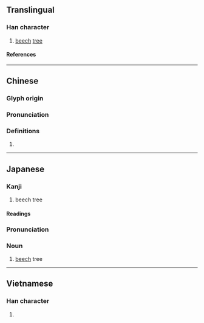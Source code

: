 {{character info/new}}
==Translingual==

===Han character===
{{Han char|rn=75|rad=木|as=12|sn=16|four=|canj=DOTF|ids=⿰木無}}

# [[beech]] [[tree]]

====References====
{{Han ref|kx=0552.170|dkj=15513|dj=0941.060|hdz=21292.040|uh=6A45}}

----

==Chinese==
{{zh-forms}}

===Glyph origin===
{{Han etym}}

===Pronunciation===
{{zh-pron
|m=mó
|c=mou4
|mc=y
|oc=y
|ma=
|cat=n
}}

===Definitions===
{{zh-hanzi}}

# {{rfdef|zh}}

----

==Japanese==

===Kanji===
{{ja-kanji|grade=uc|rs=木12}}

# beech tree

====Readings====
{{ja-readings
|on=ぼ, も
|kun=かた, ぶな
}}

{{ja-kanjitab|ぶな|yomi=k}}

===Pronunciation===
{{ja-pron|ぶな|yomi=k}}

===Noun===
{{ja-noun|ぶな|ブナ}}

# [[beech]] tree

----

==Vietnamese==

===Han character===
{{vi-readings|rs=木12|reading=vồ}}

# {{rfdef|vi|sort=木12}}